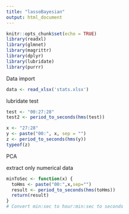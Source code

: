 ```yaml
---
title: "lassoBayesian"
output: html_document
---
```


```r
knitr::opts_chunk$set(echo = TRUE)
library(readxl)
library(glmnet)
library(magrittr)
library(dplyr)
library(lubridate)
library(purrr)
```

Data import
```r
data <- read_xlsx('stats.xlsx')
```

lubridate test
```r
test <- "00:27:28"
test2 <- period_to_seconds(hms(test))

x <- "27:28"
y <- paste("00:", x, sep = "")
z <- period_to_seconds(hms(y))
typeof(z)
```

PCA

extract only numerical data
```r
minToSec <- function(x) {
  toHms <- paste("00:",x,sep="")
  result <- period_to_seconds(hms(toHms))
  return(result)
}
# Convert min:sec to hour:min:sec to seconds



```


